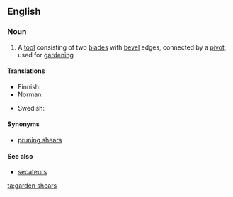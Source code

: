 ==English==

===Noun===
{{en-plural noun}}

# A [[tool]] consisting of two [[blade]]s with [[bevel]] edges, connected by a [[pivot]], used for [[gardening]]

====Translations====
{{trans-top|a tool}}
* Finnish: {{t|fi|puutarhasakset|p}}
* Norman: {{t|nrf|chîsieaux d'gardîn|m-p}} {{qualifier|Jersey}}
{{trans-mid}}
* Swedish: {{t|sv|trädgårdssax|c}}
{{trans-bottom}}

====Synonyms====
* [[pruning shears]]

====See also====
* [[secateurs]]

[[ta:garden shears]]